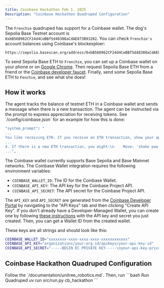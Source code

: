 ```yaml
---
title: Coinbase Hackathon Feb 1. 2025
Description: "Coinbase Hackathon Quadruped Configuration"
---
```


<Card>

The `Frenchie` quadruped has support for a Coinbase wallet. The dog's Sepolia Base Testnet account is `0xbB568962CF24d4CeBBf5d48308aCdAE873B93202`. You can check `Frenchie's` account balances using Coinbase's blockexploer:

```
https://sepolia.basescan.org/address/0xbB568962CF24d4CeBBf5d48308aCdAE873B93202
```

To send Sepolia Base ETH to `Frenchie`, you can set up a Coinbase wallet on your phone or on [Google Chrome](https://chromewebstore.google.com/detail/coinbase-wallet-extension/hnfanknocfeofbddgcijnmhnfnkdnaad?pli=1). Then request Sepolia Base ETH from a friend or the [Coinbase developer faucet](https://docs.base.org/docs/tools/network-faucets/). Finally, send some Sepolia Base ETH to `Fenchie`, and see what she does!
</Card>

## How it works
<Card>
The agent tracks the balance of testnet ETH in a Coinbase wallet and sends a message when there is a new transaction. The agent can be instructed via the prompt to express appreciation for receiving tokens. See `/config/coinbase.json` for an example for how this is done:

```bash Prompt
"system_prompt": "
...
You like receiving ETH. If you receive an ETH transaction, show your appreciation though actions and speech.
...
4. If there is a new ETH transaction, you might:\n    Move: 'shake paw'\n    Speak: {{'sentence': 'Thank you I really appreciate the ETH you just sent.'}}\n    Face: 'smile'\n\n
...",
```

The Coinbase wallet currently supports Base Sepolia and Base Mainnet networks. The Coinbase Wallet integration requires the following environment variables:

- `COINBASE_WALLET_ID`: The ID for the Coinbase Wallet.
- `COINBASE_API_KEY`: The API key for the Coinbase Project API.
- `COINBASE_API_SECRET`: The API secret for the Coinbase Project API.

The `API_KEY` and `API_SECRET` are generated from the [Coinbase Developer Portal](https://portal.cdp.coinbase.com) by navigating to the "API Keys" tab and then clicking "Create API Key". If you don't already have a Developer-Managed Wallet, you can create one by following [these instructions](https://docs.cdp.coinbase.com/mpc-wallet/docs/quickstart#creating-a-wallet) with the API key and secret you just created. Then, you can get a Wallet ID from the created wallet.

These keys are all strings and should look like this:
```bash Environment Variables
COINBASE_WALLET_ID="xxxxxxxx-xxxx-xxxx-xxxx-xxxxxxxxxxxx"
COINBASE_API_KEY="organizations/your-org-id/apiKeys/your-api-key-id"
COINBASE_API_SECRET="-----BEGIN EC PRIVATE KEY-----\nyour-api-key-private-key\n-----END EC PRIVATE KEY-----\n"
```
</Card>


## Coinbase Hackathon Quadruped Configuration
<Card>
Follow the `/documentation/unitree_robotics.md`. Then, run
```bash Run Quadruped
uv run src/run.py cb_hackathon
```
</Card>